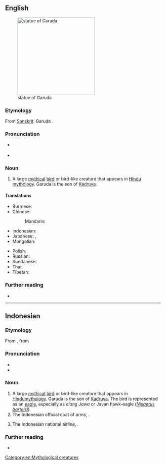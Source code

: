 {{also|Garuda}}
==English==
[[File:Belur Garuda.jpg|thumb|right|250px|statue of Garuda]]

===Etymology===
From [[w:Sanskrit|Sanskrit]]: Garuḍa {{l|sa|गरुड}}.

===Pronunciation===
* {{a|UK}} {{IPA|en|/ˈɡæɹʊdə/}}
* {{a|US}} {{IPA|en|/ɡəˈɹuːdə/}}

===Noun===
{{en-noun}}

# A large [[mythical]] [[bird]] or bird-like creature that appears in [[w:Hindu mythology|Hindu]] [[w:mythology|mythology]]. Garuda is the son of [[Kadruva]].

====Translations====
{{trans-top|large mythical bird in Hindu and Buddhist mythology}}
* Burmese: {{t+|my|ဂဠုန်}}
* Chinese:
*: Mandarin: {{t+|cmn|迦楼罗|sc=Hani}}
* Indonesian: {{t+|id|garuda}}
* Japanese: {{t|ja|ガルダ|tr=garuda|sc=Jpan}}, {{t+|ja|迦楼羅|tr=karura|sc=Jpan}}
* Mongolian: {{t|mn|гарьд|sc=Cyrl}}
{{trans-mid}}
* Polish: {{t+|pl|garuda|m}}
* Russian: {{t|ru|гару́да|f|sc=Cyrl}}
* Sundanese: {{t|su|dadali}}
* Thai: {{t+|th|ครุฑ}}
* Tibetan: {{t|bo|ཁྱུང}}
{{trans-bottom}}

===Further reading===
* {{pedia}}

[[Category:en:Mythological creatures]]

----

==Indonesian==
{{wikipedia|lang=id}}

===Etymology===
From {{bor|id|jv|ꦒꦫꦸꦣ|t=[[eagle]]}}, from {{der|id|sa|गरुड}}

===Pronunciation===
* {{IPA|id|/ɡaruda/|}}
* {{hyphenation|id|ga|ru|da}}

===Noun===
{{head|id|noun}}
# A large [[mythical]] [[bird]] or bird-like creature that appears in [[w:Hindu mythology|Hindu]][[w:mythology|mythology]]. Garuda is the son of [[Kadruva]]. The bird is represented as an [[eagle]], especially as ''elang Jawa'' or Javan hawk-eagle (''[[Nisaetus bartelsi]]'').
# The Indonesian official coat of arms, {{w|Garuda Pancasila}}.
# {{lb|id|colloquial}} The Indonesian national airline, {{w|Garuda Indonesia}}.

===Further reading===
* {{R:KBBI Daring}}